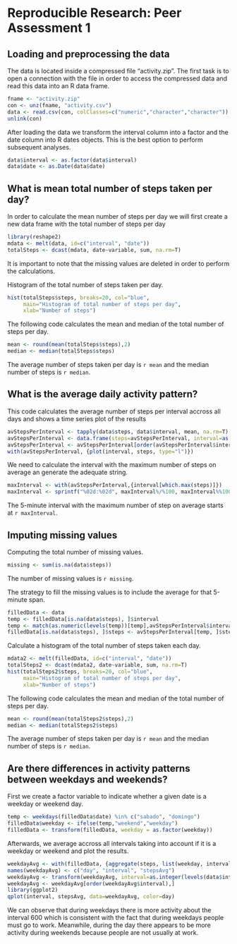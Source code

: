 # Reproducible Research: Peer Assessment 1


## Loading and preprocessing the data

The data is located inside a compressed file "activity.zip". The first task is to open a connection with the file in order to access the compressed data and read this data into an R data frame.

```r
fname <- "activity.zip"
con <- unz(fname, "activity.csv")
data <- read.csv(con, colClasses=c("numeric","character","character"))
unlink(con)
```

After loading the data we transform the interval column into a factor and the date column into R dates objects. This is the best option to perform subsequent analyses.

```r
data$interval <- as.factor(data$interval)
data$date <- as.Date(data$date)
```



## What is mean total number of steps taken per day?

In order to calculate the mean number of steps per day we will first create a new data frame with the total number of steps per day

```r
library(reshape2)
mdata <- melt(data, id=c("interval", "date"))
totalSteps <- dcast(mdata, date~variable, sum, na.rm=T)
```

It is important to note that the missing values are deleted in order to perform the calculations.

Histogram of the total number of steps taken per day.

```r
hist(totalSteps$steps, breaks=20, col="blue",
     main="Histogram of total number of steps per day",
     xlab="Number of steps")  
```

The following code calculates the mean and median of the total number of steps per day.

```r
mean <- round(mean(totalSteps$steps),2)
median <- median(totalSteps$steps)
```
The average number of steps taken per day is `r mean` and the median number of steps is `r median`.


## What is the average daily activity pattern?

This code calculates the average number of steps per interval accross all days and shows a time series plot of the results

```r
avStepsPerInterval <- tapply(data$steps, data$interval, mean, na.rm=T)
avStepsPerInterval <- data.frame(steps=avStepsPerInterval, interval=as.integer(levels(data$interval)))
avStepsPerInterval <- avStepsPerInterval[order(avStepsPerInterval$interval),]
with(avStepsPerInterval, {plot(interval, steps, type="l")})
```

We need to calculate the interval with the maximum number of steps on average an generate the adequate string.

```r
maxInterval <- with(avStepsPerInterval,{interval[which.max(steps)]})
maxInterval <- sprintf("%02d:%02d", maxInterval%/%100, maxInterval%%100)

```

The 5-minute interval with the maximum number of step on average starts at `r maxInterval`.


## Imputing missing values

Computing the total number of missing values.

```r
missing <- sum(is.na(data$steps))
```

The number of missing values is `r missing`.

The strategy to fill the missing values is to include the average for that 5-minute span.

```r
filledData <- data
temp <- filledData[is.na(data$steps), ]$interval
temp <- match(as.numeric(levels(temp))[temp],avStepsPerInterval$interval)
filledData[is.na(data$steps), ]$steps <- avStepsPerInterval[temp, ]$steps
```

Calculate a histogram of the total number of steps taken each day.
```r
mdata2 <- melt(filledData, id=c("interval", "date"))
totalSteps2 <- dcast(mdata2, date~variable, sum, na.rm=T)
hist(totalSteps2$steps, breaks=20, col="blue",
     main="Histogram of total number of steps per day",
     xlab="Number of steps")
```

The following code calculates the mean and median of the total number of steps per day.

```r
mean <- round(mean(totalSteps2$steps),2)
median <- median(totalSteps2$steps)
```
The average number of steps taken per day is `r mean` and the median number of steps is `r median`.



## Are there differences in activity patterns between weekdays and weekends?

First we create a factor variable to indicate whether a given date is a weekday or weekend day.

```r
temp <- weekdays(filledData$date) %in% c("sabado", "domingo")
filledData$weekday <- ifelse(temp,"weekend","weekday")
filledData <- transform(filledData, weekday = as.factor(weekday))
```


Afterwards, we average accross all intervals taking into account if it is a weekday or weekend and plot the results.


```r
weekdayAvg <- with(filledData, {aggregate(steps, list(weekday, interval), mean)})
names(weekdayAvg) <- c("day", "interval", "stepsAvg")
weekdayAvg <- transform(weekdayAvg, interval=as.integer(levels(data$interval)))
weekdayAvg <- weekdayAvg[order(weekdayAvg$interval),]
library(ggplot2)
qplot(interval, stepsAvg, data=weekdayAvg, color=day)
```

We can observe that during weekdays there is more activity about the interval 600 which is consistent with the fact that during weekdays people must go to work. Meanwhile, during the day there appears to be more activity during weekends because people are not usually at work.
